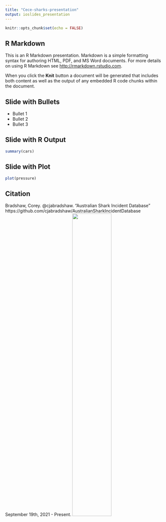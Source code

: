 ```yaml
---
title: "Cece-sharks-presentation"
output: ioslides_presentation
---
```


```r
knitr::opts_chunk$set(echo = FALSE)
```

## R Markdown

This is an R Markdown presentation. Markdown is a simple formatting syntax for authoring HTML, PDF, and MS Word documents. For more details on using R Markdown see <http://rmarkdown.rstudio.com>.

When you click the **Knit** button a document will be generated that includes both content as well as the output of any embedded R code chunks within the document.

## Slide with Bullets

- Bullet 1
- Bullet 2
- Bullet 3

## Slide with R Output

```r
summary(cars)
```

## Slide with Plot

```r
plot(pressure)
```

## Citation 
Bradshaw, Corey. @cjabradshaw. "Australian Shark Incident Database"
  https://github.com/cjabradshaw/AustralianSharkIncidentDatabase
  September 19th, 2021 - Present. 
![](https://github.com/cjabradshaw/AustralianSharkIncidentDatabase/blob/main/www/ASIDlogo3.png?raw=true){width=50%}


